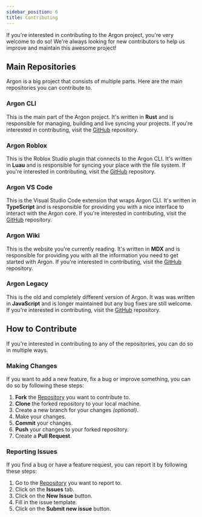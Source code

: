 ```yaml
---
sidebar_position: 6
title: Contributing
---
```


If you're interested in contributing to the Argon project, you're very welcome to do so! We're always looking for new contributors to help us improve and maintain this awesome project!

## Main Repositories

Argon is a big project that consists of multiple parts. Here are the main repositories you can contribute to.

### Argon CLI

This is the main part of the Argon project. It's written in **Rust** and is responsible for managing, building and live syncing your projects. If you're interested in contributing, visit the [GitHub](https://github.com/argon-rbx/argon) repository.

### Argon Roblox

This is the Roblox Studio plugin that connects to the Argon CLI. It's written in **Luau** and is responsible for syncing your place with the file system. If you're interested in contributing, visit the [GitHub](https://github.com/argon-rbx/argon-roblox) repository.

### Argon VS Code

This is the Visual Studio Code extension that wraps Argon CLI. It's written in **TypeScript** and is responsible for providing you with a nice interface to interact with the Argon core. If you're interested in contributing, visit the [GitHub](https://github.com/argon-rbx/argon-vscode) repository.

### Argon Wiki

This is the website you're currently reading. It's written in **MDX** and is responsible for providing you with all the information you need to get started with Argon. If you're interested in contributing, visit the [GitHub](https://github.com/argon-rbx/argon-wiki) repository.

### Argon Legacy

This is the old and completely different version of Argon. It was was written in **JavaScript** and is longer maintained but any bug fixes are still welcome. If you're interested in contributing, visit the [GitHub](https://github.com/argon-rbx/argon-legacy) repository.

## How to Contribute

If you're interested in contributing to any of the repositories, you can do so in multiple ways.

### Making Changes

If you want to add a new feature, fix a bug or improve something, you can do so by following these steps:

1. **Fork** the [Repository](#main-repositories) you want to contribute to.
2. **Clone** the forked repository to your local machine.
3. Create a new branch for your changes _(optional)_.
4. Make your changes.
5. **Commit** your changes.
6. **Push** your changes to your forked repository.
7. Create a **Pull Request**.

### Reporting Issues

If you find a bug or have a feature request, you can report it by following these steps:

1. Go to the [Repository](#main-repositories) you want to report to.
2. Click on the **Issues** tab.
3. Click on the **New Issue** button.
4. Fill in the issue template.
5. Click on the **Submit new issue** button.
